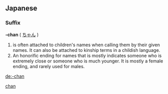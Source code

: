 {{see|chan}}
==Japanese==
===Suffix===
'''-chan''' ( [[ちゃん]] )
# is often attached to children's names when calling them by their given names. It can also be attached to kinship terms in a childish language.
#An honorific ending for names that is mostly indicates someone who is extremely close or someone who is much younger.  It is mostly a female ending, and rarely used for males.
[[Category:Japanese suffixes|chan]]

[[de:-chan]]